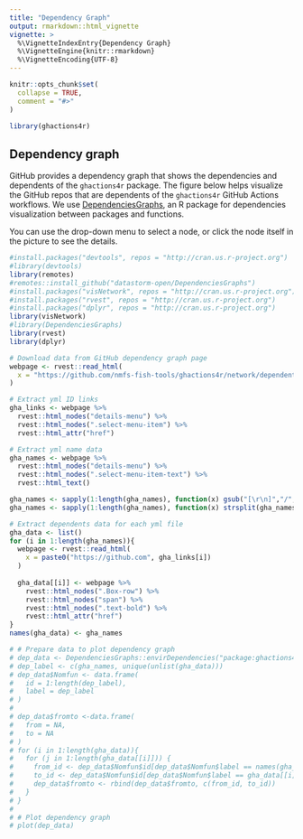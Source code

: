 ```yaml
---
title: "Dependency Graph"
output: rmarkdown::html_vignette
vignette: >
  %\VignetteIndexEntry{Dependency Graph}
  %\VignetteEngine{knitr::rmarkdown}
  %\VignetteEncoding{UTF-8}
---
```


```r
knitr::opts_chunk$set(
  collapse = TRUE,
  comment = "#>"
)
```

```r
library(ghactions4r)
```

## Dependency graph

GitHub provides a dependency graph that shows the dependencies and dependents of the `ghactions4r` package. The figure below helps visualize the GitHub repos that are dependents of the `ghactions4r` GitHub Actions workflows. We use [DependenciesGraphs](https://github.com/datastorm-open/DependenciesGraphs), an R package for dependencies visualization between packages and functions.

You can use the drop-down menu to select a node, or click the node itself in the picture to see the details. 

```r
#install.packages("devtools", repos = "http://cran.us.r-project.org")
#library(devtools)
library(remotes)
#remotes::install_github("datastorm-open/DependenciesGraphs")
#install.packages("visNetwork", repos = "http://cran.us.r-project.org")
#install.packages("rvest", repos = "http://cran.us.r-project.org")
#install.packages("dplyr", repos = "http://cran.us.r-project.org")
library(visNetwork)
#library(DependenciesGraphs)
library(rvest)
library(dplyr)
```

```r
# Download data from GitHub dependency graph page
webpage <- rvest::read_html(
  x = "https://github.com/nmfs-fish-tools/ghactions4r/network/dependents"
)

# Extract yml ID links
gha_links <- webpage %>%
  rvest::html_nodes("details-menu") %>%
  rvest::html_nodes(".select-menu-item") %>%
  rvest::html_attr("href")

# Extract yml name data
gha_names <- webpage %>%
  rvest::html_nodes("details-menu") %>%
  rvest::html_nodes(".select-menu-item-text") %>%
  rvest::html_text() 

gha_names <- sapply(1:length(gha_names), function(x) gsub("[\r\n]","/", gha_names[x]))
gha_names <- sapply(1:length(gha_names), function(x) strsplit(gha_names[x],"/")[[1]][6])

# Extract dependents data for each yml file
gha_data <- list()
for (i in 1:length(gha_names)){
  webpage <- rvest::read_html(
    x = paste0("https://github.com", gha_links[i])
  )
  
  gha_data[[i]] <- webpage %>%
    rvest::html_nodes(".Box-row") %>%
    rvest::html_nodes("span") %>%
    rvest::html_nodes(".text-bold") %>%
    rvest::html_attr("href")
}
names(gha_data) <- gha_names

# # Prepare data to plot dependency graph
# dep_data <- DependenciesGraphs::envirDependencies("package:ghactions4r")
# dep_label <- c(gha_names, unique(unlist(gha_data)))
# dep_data$Nomfun <- data.frame(
#   id = 1:length(dep_label),
#   label = dep_label
# )
# 
# dep_data$fromto <-data.frame(
#   from = NA,
#   to = NA
# )
# for (i in 1:length(gha_data)){
#   for (j in 1:length(gha_data[[i]])) {
#     from_id <- dep_data$Nomfun$id[dep_data$Nomfun$label == names(gha_data)[i]]
#     to_id <- dep_data$Nomfun$id[dep_data$Nomfun$label == gha_data[[i]][j]]
#     dep_data$fromto <- rbind(dep_data$fromto, c(from_id, to_id))
#   }
# }
# 
# # Plot dependency graph
# plot(dep_data)


```
